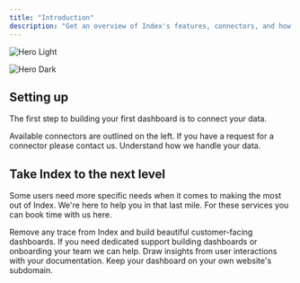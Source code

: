 ```yaml
---
title: "Introduction"
description: "Get an overview of Index's features, connectors, and how to use them."
---
```


<img
  className="block dark:hidden"
  src="/images/hero-light.svg"
  alt="Hero Light"
/>

<img
  className="hidden dark:block"
  src="/images/hero-dark.svg"
  alt="Hero Dark"
/>

## Setting up

The first step to building your first dashboard is to connect your data.

<CardGroup cols="2">
  <Card title="Add a connection" icon="pen-to-square" href="https://docs.index.app/databases/PostgreSQL">
    Available connectors are outlined on the left. If you have a request for a connector please contact us. 
  </Card>
  <Card title="Handling your data" icon="image" href="https://docs.index.app/security">
    Understand how we handle your data. 
  </Card>
</CardGroup>

## Take Index to the next level

Some users need more specific needs when it comes to making the most out of Index. We're here to help you in that last mile. For these services you can book time with us here. 

<CardGroup cols="2">
  <Card title="Whitelabeling" icon="paintbrush" href="/settings/global">
    Remove any trace from Index and build beautiful customer-facing dashboards.
  </Card>
  <Card title="Dedicated support" icon="handshake-angle" href="/api-playground/configuration">
    If you need dedicated support building dashboards or onboarding your team we can help.
  </Card>
  <Card title="Integrate Analytics" icon="chart-mixed" href="/analytics/supported-integrations">
    Draw insights from user interactions with your documentation.
  </Card>
  <Card title="Host on a Custom Domain" icon="browser" href="/settings/custom-domain/subdomain">
    Keep your dashboard on your own website's subdomain.
  </Card>
</CardGroup>